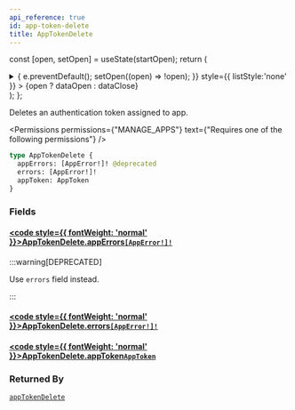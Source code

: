 ```yaml
---
api_reference: true
id: app-token-delete
title: AppTokenDelete
---
```






const [open, setOpen] = useState(startOpen);
return (
<details {...(open ? { open: true } : {})} className="details" style={{ border:'none', boxShadow:'none', background:'var(--ifm-background-color)' }}>
<summary
onClick={(e) => {
e.preventDefault();
setOpen((open) => !open);
}}
style={{ listStyle:'none' }} >
{open ? dataOpen : dataClose}
</summary>
{open && children}
</details>
);
};

Deletes an authentication token assigned to app.


<Permissions permissions={"MANAGE_APPS"} text={"Requires one of the following permissions"} />


```graphql
type AppTokenDelete {
  appErrors: [AppError!]! @deprecated
  errors: [AppError!]!
  appToken: AppToken
}
```

### Fields

#### [<code style={{ fontWeight: 'normal' }}>AppTokenDelete.<b>appErrors</b></code>](#)<Bullet />[`[AppError!]!`](../../../api-reference/apps/objects/app-error.mdx) <Badge class="badge badge--deprecated badge--secondary" text="deprecated"/> <Badge class="badge badge--secondary" text="non-null"/> <Badge class="badge badge--secondary" text="object"/> <Badge class="badge badge--secondary" text="apps"/>

:::warning[DEPRECATED]

Use `errors` field instead.

:::

#### [<code style={{ fontWeight: 'normal' }}>AppTokenDelete.<b>errors</b></code>](#)<Bullet />[`[AppError!]!`](../../../api-reference/apps/objects/app-error.mdx) <Badge class="badge badge--secondary" text="non-null"/> <Badge class="badge badge--secondary" text="object"/> <Badge class="badge badge--secondary" text="apps"/>

#### [<code style={{ fontWeight: 'normal' }}>AppTokenDelete.<b>appToken</b></code>](#)<Bullet />[`AppToken`](../../../api-reference/apps/objects/app-token.mdx) <Badge class="badge badge--secondary" text="object"/> <Badge class="badge badge--secondary" text="apps"/>

### Returned By

[`appTokenDelete`](../../../api-reference/apps/mutations/app-token-delete.mdx) <Badge class="badge badge--secondary" text="mutation"/>


